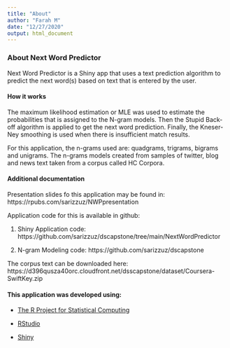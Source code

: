 ```yaml
---
title: "About"
author: "Farah M"
date: "12/27/2020"
output: html_document
---
```


### About Next Word Predictor

Next Word Predictor is a Shiny app that uses a text prediction algorithm to predict the next word(s) based on text that is entered by the user.

#### How it works

The maximum likelihood estimation or MLE was used to estimate the probabilities that is assigned to the N-gram models. Then the Stupid Back-off algorithm is applied to get the next word prediction. Finally, the Kneser-Ney smoothing is used when there is insufficient match results.

For this application, the n-grams used are: quadgrams, trigrams, bigrams and unigrams. 
The n-grams models created from samples of twitter, blog and news text taken from a corpus called HC Corpora. 


#### Additional documentation

Presentation slides fo this application may be found in: https://rpubs.com/sarizzuz/NWPpresentation

Application code for this is available in github: 

1. Shiny Application code: https://github.com/sarizzuz/dscapstone/tree/main/NextWordPredictor

2. N-gram Modeling code: https://github.com/sarizzuz/dscapstone

The corpus text can be downloaded here:  https://d396qusza40orc.cloudfront.net/dsscapstone/dataset/Coursera-SwiftKey.zip





#### This application was developed using:

+ [The R Project for Statistical Computing](https://www.r-project.org/)

+ [RStudio](https://www.rstudio.com/)

+ [Shiny](https://shiny.rstudio.com/reference/shiny/)
